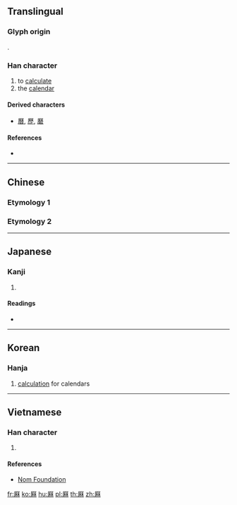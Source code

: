 {{also|麻}}
==Translingual==

===Glyph origin===
{{Han etym}}
{{Han compound|厂|秝|c1=s|c2=p|ls=psc}}.

===Han character===
{{Han char|rn=27|rad=厂|as=10|sn=12|four=71294|canj=MHDD|ids=⿸厂秝}}

# to [[calculate]]
# the [[calendar]]

====Derived characters====
* [[曆]], [[歷]], [[磿]]

====References====
* {{Han ref|kx=0162.200|dkj=02991|dj=0370.070|hdz=10076.020|uh=53A4|ud=21412|bh=D864|bd=55396}}

----

==Chinese==

===Etymology 1===
{{zh-see|歷|v}}

===Etymology 2===
{{zh-see|曆|v}}

----

==Japanese==

===Kanji===
{{ja-kanji|grade=|rs=厂10}}

# {{defn|lang=ja|sort=厂10}}

====Readings====
* {{ja-readings|on=[[れき]] (reki), [[りゃく]] (ryaku)|kun=[[おさめる]] (osameru)}}

----

==Korean==

===Hanja===
{{ko-hanja|hangeul=력|rv=ryeok|mr=ryŏk}}

# [[calculation]] for calendars

----

==Vietnamese==

===Han character===
{{vi-readings|rs=厂10| hanviet = lịch}}

# {{defn|lang=vi|sort=厂10}}

====References====
*[http://nomfoundation.org/common/nom_details.php?codepoint=53a4 Nom Foundation]

[[fr:厤]]
[[ko:厤]]
[[hu:厤]]
[[pl:厤]]
[[th:厤]]
[[zh:厤]]